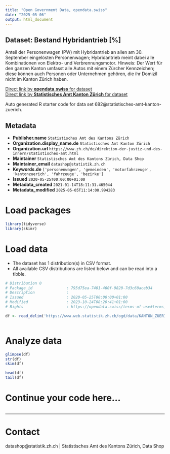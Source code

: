 ```yaml
---
title: "Open Government Data, opendata.swiss"
date: "2025-05-06"
output: html_document
---
```


## Dataset: Bestand Hybridantrieb [%]

Anteil der Personenwagen (PW) mit Hybridantrieb an allen am 30. September eingelösten Personenwagen; Hybridantrieb meint dabei alle Kombinationen von Elektro- und Verbrennungsmotor. Hinweis: Der Wert für den ganzen Kanton umfasst alle Autos mit einem Zürcher Kennzeichen; diese können auch Personen oder Unternehmen gehören, die ihr Domizil nicht im Kanton Zürich haben.

[Direct link by **opendata.swiss** for dataset](https://opendata.swiss/de/dataset/bestand-hybridantrieb)<br>
[Direct link by **Statistisches Amt Kanton Zürich** for dataset](https://www.zh.ch/de/politik-staat/gemeinden/gemeindeportraet.html)

Auto generated R starter code for data set 682@statistisches-amt-kanton-zuerich.

## Metadata

- **Publisher.name** `Statistisches Amt des Kantons Zürich`
- **Organization.display_name.de** `Statistisches Amt Kanton Zürich`
- **Organization.url** `https://www.zh.ch/de/direktion-der-justiz-und-des-innern/statistisches-amt.html`
- **Maintainer** `Statistisches Amt des Kantons Zürich, Data Shop`
- **Maintainer_email** `datashop@statistik.zh.ch`
- **Keywords.de** `['personenwagen', 'gemeinden', 'motorfahrzeuge', 'kantonzuerich', 'fahrzeuge', 'bezirke']`
- **Issued** `2020-05-25T00:00:00+01:00`
- **Metadata_created** `2021-01-14T18:11:31.465044`
- **Metadata_modified** `2025-05-05T11:14:00.994283`


# Load packages

```r

library(tidyverse)
library(skimr)

```

# Load data

-   The dataset has 1 distribution(s) in CSV format.
-   All available CSV distributions are listed below and can be read into a tibble.

```r

# Distribution 0
# Package_id               : 795d75ea-7401-460f-9820-7d3c60aceb34
# Description              : 
# Issued                   : 2020-05-25T00:00:00+01:00
# Modified                 : 2023-10-24T08:20:41+01:00
# Rights                   : https://opendata.swiss/terms-of-use#terms_by

df <- read_delim('https://www.web.statistik.zh.ch/ogd/data/KANTON_ZUERICH_606.csv')



```

# Analyze data

```r

glimpse(df)
str(df)
skim(df)

head(df)
tail(df)

```

# Continue your code here...

```r

```

------------------------------------------------------------------------

# Contact

datashop@statistik.zh.ch | Statistisches Amt des Kantons Zürich, Data Shop
